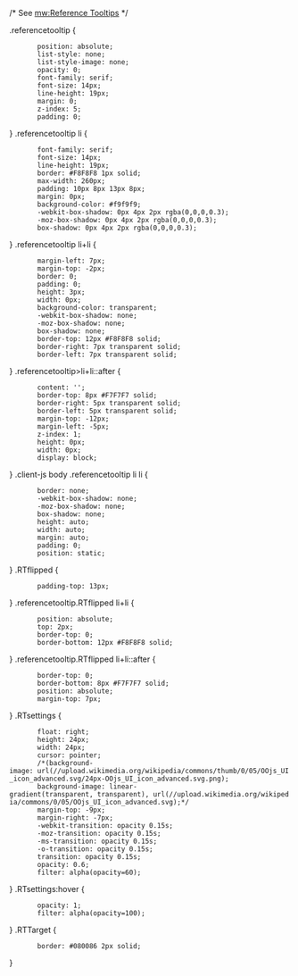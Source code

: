 /* See [[mw:Reference Tooltips]] */
 
.referencetooltip {
        position: absolute;
        list-style: none;
        list-style-image: none;
        opacity: 0;
        font-family: serif;
        font-size: 14px;
        line-height: 19px;
        margin: 0;
        z-index: 5;
        padding: 0;
}
.referencetooltip li {
        font-family: serif;
        font-size: 14px;
        line-height: 19px;
        border: #F8F8F8 1px solid;
        max-width: 260px;
        padding: 10px 8px 13px 8px;
        margin: 0px;
        background-color: #f9f9f9;
        -webkit-box-shadow: 0px 4px 2px rgba(0,0,0,0.3);
        -moz-box-shadow: 0px 4px 2px rgba(0,0,0,0.3);
        box-shadow: 0px 4px 2px rgba(0,0,0,0.3);
}
.referencetooltip li+li {
        margin-left: 7px;
        margin-top: -2px;
        border: 0;
        padding: 0;
        height: 3px;
        width: 0px;
        background-color: transparent;
        -webkit-box-shadow: none;
        -moz-box-shadow: none;
        box-shadow: none;
        border-top: 12px #F8F8F8 solid;
        border-right: 7px transparent solid;
        border-left: 7px transparent solid;
}
.referencetooltip>li+li::after {
        content: '';
        border-top: 8px #F7F7F7 solid;
        border-right: 5px transparent solid;
        border-left: 5px transparent solid;
        margin-top: -12px;
        margin-left: -5px;
        z-index: 1;
        height: 0px;
        width: 0px;
        display: block;
}
.client-js body .referencetooltip li li {
        border: none;
        -webkit-box-shadow: none;
        -moz-box-shadow: none;
        box-shadow: none;
        height: auto;
        width: auto;
        margin: auto;
        padding: 0;
        position: static;
}
.RTflipped {
        padding-top: 13px;
}
.referencetooltip.RTflipped li+li {
        position: absolute;
        top: 2px;
        border-top: 0;
        border-bottom: 12px #F8F8F8 solid;
}
.referencetooltip.RTflipped li+li::after {
        border-top: 0;
        border-bottom: 8px #F7F7F7 solid;
        position: absolute;
        margin-top: 7px;
}
.RTsettings {
        float: right;
        height: 24px;
        width: 24px;
        cursor: pointer;
        /*(background-image: url(//upload.wikimedia.org/wikipedia/commons/thumb/0/05/OOjs_UI_icon_advanced.svg/24px-OOjs_UI_icon_advanced.svg.png);
        background-image: linear-gradient(transparent, transparent), url(//upload.wikimedia.org/wikipedia/commons/0/05/OOjs_UI_icon_advanced.svg);*/
        margin-top: -9px;
        margin-right: -7px;
        -webkit-transition: opacity 0.15s;
        -moz-transition: opacity 0.15s;
        -ms-transition: opacity 0.15s;
        -o-transition: opacity 0.15s;
        transition: opacity 0.15s;
        opacity: 0.6;
        filter: alpha(opacity=60);
}
.RTsettings:hover {
        opacity: 1;
        filter: alpha(opacity=100);
}
.RTTarget {
        border: #080086 2px solid;
}
